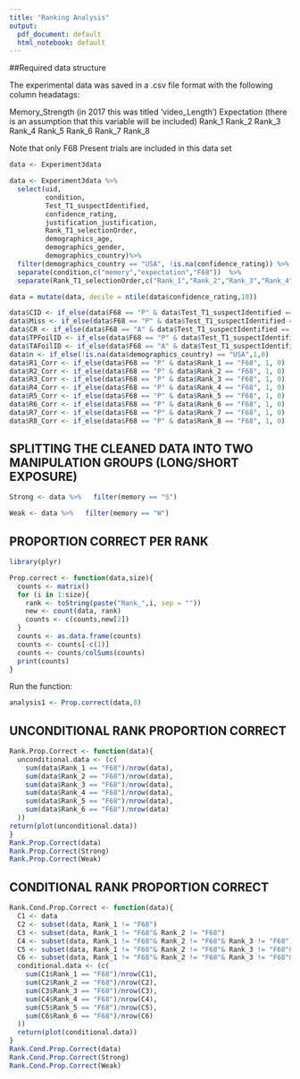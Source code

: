 ```yaml
---
title: "Ranking Analysis"
output:
  pdf_document: default
  html_notebook: default
---
```



##Required data structure

The experimental data was saved in a .csv file format with the following column headatags:

Memory_Strength (in 2017 this was titled 'video_Length')
Expectation (there is an assumption that this variable will be included)
Rank_1
Rank_2
Rank_3
Rank_4
Rank_5
Rank_6
Rank_7
Rank_8

Note that only F68 Present trials are included in this data set

```r
data <- Experiment3data

data <- Experiment3data %>%
  select(uid,
         condition, 
         Test_T1_suspectIdentified, 
         confidence_rating, 
         justification_justification, 
         Rank_T1_selectionOrder, 
         demographics_age, 
         demographics_gender, 
         demographics_country)%>%
  filter(demographics_country == "USA", !is.na(confidence_rating)) %>%
  separate(condition,c("memory","expectation","F68"))  %>%
  separate(Rank_T1_selectionOrder,c("Rank_1","Rank_2","Rank_3","Rank_4","Rank_5","Rank_6","Rank_7","Rank_8"))

data = mutate(data, decile = ntile(data$confidence_rating,10))

data$CID <- if_else(data$F68 == "P" & data$Test_T1_suspectIdentified == "F68", 1, 0)
data$Miss <- if_else(data$F68 == "P" & data$Test_T1_suspectIdentified == "Silhouette", 1, 0)
data$CR <- if_else(data$F68 == "A" & data$Test_T1_suspectIdentified == "Silhouette", 1, 0)
data$TPFoilID <- if_else(data$F68 == "P" & data$Test_T1_suspectIdentified != "F68", 1, 0)
data$TAFoilID <- if_else(data$F68 == "A" & data$Test_T1_suspectIdentified != "Silhouette", 1, 0)
data$n <- if_else(!is.na(data$demographics_country) == "USA",1,0)
data$R1_Corr <- if_else(data$F68 == "P" & data$Rank_1 == "F68", 1, 0)
data$R2_Corr <- if_else(data$F68 == "P" & data$Rank_2 == "F68", 1, 0)
data$R3_Corr <- if_else(data$F68 == "P" & data$Rank_3 == "F68", 1, 0)
data$R4_Corr <- if_else(data$F68 == "P" & data$Rank_4 == "F68", 1, 0)
data$R5_Corr <- if_else(data$F68 == "P" & data$Rank_5 == "F68", 1, 0)
data$R6_Corr <- if_else(data$F68 == "P" & data$Rank_6 == "F68", 1, 0)
data$R7_Corr <- if_else(data$F68 == "P" & data$Rank_7 == "F68", 1, 0)
data$R8_Corr <- if_else(data$F68 == "P" & data$Rank_8 == "F68", 1, 0)

```





SPLITTING THE CLEANED DATA INTO TWO MANIPULATION GROUPS (LONG/SHORT EXPOSURE)
---------------------------------------------------------------------------------------
```r
Strong <- data %>%   filter(memory == "S")

Weak <- data %>%   filter(memory == "W")
```


PROPORTION CORRECT PER RANK
----------------------------

```r
library(plyr)

Prop.correct <- function(data,size){
  counts <- matrix()
  for (i in 1:size){
    rank <- toString(paste("Rank_",i, sep = ""))
    new <- count(data, rank)
    counts <- c(counts,new[2])
  }
  counts <- as.data.frame(counts)  
  counts <- counts[-c(1)]
  counts <- counts/colSums(counts)
  print(counts)
}
```

Run the function:

```r
analysis1 <- Prop.correct(data,8)
```


UNCONDITIONAL RANK PROPORTION CORRECT
---------------------------------------------

```r
Rank.Prop.Correct <- function(data){
  unconditional.data <- (c(
    sum(data$Rank_1 == "F68")/nrow(data),
    sum(data$Rank_2 == "F68")/nrow(data),
    sum(data$Rank_3 == "F68")/nrow(data),
    sum(data$Rank_4 == "F68")/nrow(data),
    sum(data$Rank_5 == "F68")/nrow(data),
    sum(data$Rank_6 == "F68")/nrow(data)
  ))
return(plot(unconditional.data))
}
Rank.Prop.Correct(data)
Rank.Prop.Correct(Strong)
Rank.Prop.Correct(Weak)
```

CONDITIONAL RANK PROPORTION CORRECT
----------------------------------------------

```r
Rank.Cond.Prop.Correct <- function(data){
  C1 <- data
  C2 <- subset(data, Rank_1 != "F68")
  C3 <- subset(data, Rank_1 != "F68"& Rank_2 != "F68")
  C4 <- subset(data, Rank_1 != "F68"& Rank_2 != "F68"& Rank_3 != "F68")
  C5 <- subset(data, Rank_1 != "F68"& Rank_2 != "F68"& Rank_3 != "F68"& Rank_4 != "F68")
  C6 <- subset(data, Rank_1 != "F68"& Rank_2 != "F68"& Rank_3 != "F68"& Rank_4 != "F68"& Rank_5 != "F68")
  conditional.data <- (c(
    sum(C1$Rank_1 == "F68")/nrow(C1),
    sum(C2$Rank_2 == "F68")/nrow(C2),
    sum(C3$Rank_3 == "F68")/nrow(C3),
    sum(C4$Rank_4 == "F68")/nrow(C4),
    sum(C5$Rank_5 == "F68")/nrow(C5),
    sum(C6$Rank_6 == "F68")/nrow(C6)
  ))
  return(plot(conditional.data))
}
Rank.Cond.Prop.Correct(data)
Rank.Cond.Prop.Correct(Strong)
Rank.Cond.Prop.Correct(Weak)
```






